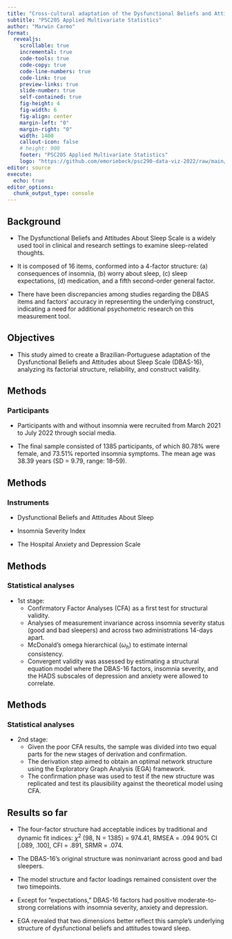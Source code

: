 ```yaml
---
title: "Cross-cultural adaptation of the Dysfunctional Beliefs and Attitudes about Sleep scale"
subtitle: "PSC205 Applied Multivariate Statistics"
author: "Marwin Carmo"
format: 
  revealjs:
    scrollable: true
    incremental: true
    code-tools: true
    code-copy: true
    code-line-numbers: true
    code-link: true
    preview-links: true
    slide-number: true
    self-contained: true
    fig-height: 4
    fig-width: 6
    fig-align: center
    margin-left: "0"
    margin-right: "0"
    width: 1400
    callout-icon: false
    # height: 900
    footer: "PSC205 Applied Multivariate Statistics"
    logo: "https://github.com/emoriebeck/psc290-data-viz-2022/raw/main/01-week1-intro/02-code/02-images/ucdavis_logo_blue.png"
editor: source
execute:
  echo: true
editor_options: 
  chunk_output_type: console
---
```


## Background

- The Dysfunctional Beliefs and Attitudes About Sleep Scale is a widely used tool in clinical and research settings to examine sleep-related thoughts.

- It is composed of 16 items, conformed into a 4-factor structure: (a) consequences of insomnia, (b) worry about sleep, (c) sleep expectations, (d) medication, and a fifth second-order general factor.

- There have been discrepancies among studies regarding the DBAS items and factors' accuracy in representing the underlying construct, indicating a need for additional psychometric research on this measurement tool.

## Objectives

- This study aimed to create a Brazilian-Portuguese adaptation of the Dysfunctional Beliefs and Attitudes about Sleep Scale (DBAS-16), analyzing its factorial structure, reliability, and construct validity. 

## Methods

### Participants

- Participants with and without insomnia were recruited from March 2021 to July 2022 through social media.

- The final sample consisted of 1385 participants, of which 80.78% were female, and 73.51% reported insomnia symptoms. The mean age was 38.39 years (SD = 9.79, range: 18--59). 

## Methods

### Instruments

- Dysfunctional Beliefs and Attitudes About Sleep

- Insomnia Severity Index

- The Hospital Anxiety and Depression Scale

## Methods

### Statistical analyses

- 1st stage:
  - Confirmatory Factor Analyses (CFA) as a first test for structural validity.
  - Analyses of measurement invariance across insomnia severity status (good and bad sleepers) and across two administrations 14-days apart.
  - McDonald's omega hierarchical ($\omega_h$) to estimate internal consistency.
  - Convergent validity was assessed by estimating a structural equation model where the DBAS-16 factors, insomnia severity, and the HADS subscales of depression and anxiety were allowed to correlate.

## Methods

### Statistical analyses

- 2nd stage:
  - Given the poor CFA results, the sample was divided into two equal parts for the new stages of derivation and confirmation.
  - The derivation step aimed to obtain an optimal network structure using the Exploratory Graph Analysis (EGA) framework.
  - The confirmation phase was used to test if the new structure was replicated and test its plausibility against the theoretical model using CFA.
  
## Results so far

- The four-factor structure had acceptable indices by traditional and dynamic fit indices: $\chi^2$ (98, N = 1385) = 974.41, RMSEA = .094 90% CI [.089, .100], CFI = .891, SRMR = .074.

- The DBAS-16's original structure was noninvariant across good and bad sleepers.

- The model structure and factor loadings remained consistent over the two timepoints.

- Except for "expectations," DBAS-16 factors had positive moderate-to-strong correlations with insomnia severity, anxiety and depression.

- EGA revealed that two dimensions better reflect this sample's underlying structure of dysfunctional beliefs and attitudes toward sleep.